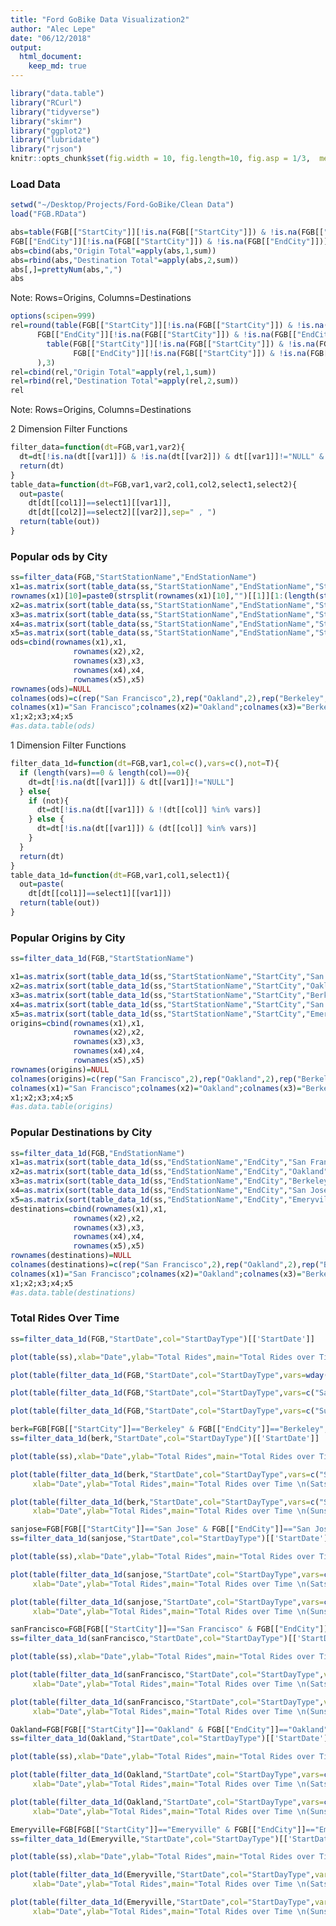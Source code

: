 ```yaml
---
title: "Ford GoBike Data Visualization2"
author: "Alec Lepe"
date: "06/12/2018"
output: 
  html_document:
    keep_md: true
---
```

```r
library("data.table")
library("RCurl")
library("tidyverse")
library("skimr")
library("ggplot2")
library("lubridate")
library("rjson")
knitr::opts_chunk$set(fig.width = 10, fig.length=10, fig.asp = 1/3,  message=FALSE)
```
### Load Data
```r
setwd("~/Desktop/Projects/Ford-GoBike/Clean Data")
load("FGB.RData")
```
```r
abs=table(FGB[["StartCity"]][!is.na(FGB[["StartCity"]]) & !is.na(FGB[["EndCity"]])],
FGB[["EndCity"]][!is.na(FGB[["StartCity"]]) & !is.na(FGB[["EndCity"]])])
abs=cbind(abs,"Origin Total"=apply(abs,1,sum))
abs=rbind(abs,"Destination Total"=apply(abs,2,sum))
abs[,]=prettyNum(abs,",")
abs
```
Note: Rows=Origins, Columns=Destinations

<!-- #sum(na.omit(FGB[["StartCity"]]=="Berkeley" & FGB[["EndCity"]]=="Emeryville")) -->
<!-- #Rows=Origins -->
<!-- #Columns=Destination -->

```r
options(scipen=999)
rel=round(table(FGB[["StartCity"]][!is.na(FGB[["StartCity"]]) & !is.na(FGB[["EndCity"]])],
      FGB[["EndCity"]][!is.na(FGB[["StartCity"]]) & !is.na(FGB[["EndCity"]])])/sum(
        table(FGB[["StartCity"]][!is.na(FGB[["StartCity"]]) & !is.na(FGB[["EndCity"]])],
              FGB[["EndCity"]][!is.na(FGB[["StartCity"]]) & !is.na(FGB[["EndCity"]])])
      ),3)
rel=cbind(rel,"Origin Total"=apply(rel,1,sum))
rel=rbind(rel,"Destination Total"=apply(rel,2,sum))
rel
```
Note: Rows=Origins, Columns=Destinations

2 Dimension Filter Functions
``` r
filter_data=function(dt=FGB,var1,var2){
  dt=dt[!is.na(dt[[var1]]) & !is.na(dt[[var2]]) & dt[[var1]]!="NULL" & dt[[var2]]!="NULL"]
  return(dt)
}
table_data=function(dt=FGB,var1,var2,col1,col2,select1,select2){
  out=paste(
    dt[dt[[col1]]==select1][[var1]],
    dt[dt[[col2]]==select2][[var2]],sep=" , ")
  return(table(out))
}
```

### Popular ods by City
``` r
ss=filter_data(FGB,"StartStationName","EndStationName")
x1=as.matrix(sort(table_data(ss,"StartStationName","EndStationName","StartCity","EndCity","San Francisco","San Francisco"),decreasing=T)[1:10])
rownames(x1)[10]=paste0(strsplit(rownames(x1)[10],"")[[1]][1:(length(strsplit(rownames(x1)[10],"")[[1]])-24)],collapse="")
x2=as.matrix(sort(table_data(ss,"StartStationName","EndStationName","StartCity","EndCity","Oakland","Oakland"),decreasing=T)[1:10])
x3=as.matrix(sort(table_data(ss,"StartStationName","EndStationName","StartCity","EndCity","Berkeley","Berkeley"),decreasing=T)[1:10])
x4=as.matrix(sort(table_data(ss,"StartStationName","EndStationName","StartCity","EndCity","San Jose","San Jose"),decreasing=T)[1:10])
x5=as.matrix(sort(table_data(ss,"StartStationName","EndStationName","StartCity","EndCity","Emeryville","Emeryville"),decreasing=T)[1:10])
ods=cbind(rownames(x1),x1,
              rownames(x2),x2,
              rownames(x3),x3,
              rownames(x4),x4,
              rownames(x5),x5)
rownames(ods)=NULL
colnames(ods)=c(rep("San Francisco",2),rep("Oakland",2),rep("Berkeley",2),rep("san Jose",2),rep("Emeryville",2))
colnames(x1)="San Francisco";colnames(x2)="Oakland";colnames(x3)="Berkeley";colnames(x4)="San Jose";colnames(x5)="Emeryville"
x1;x2;x3;x4;x5
#as.data.table(ods)
````

1 Dimension Filter Functions

``` r
filter_data_1d=function(dt=FGB,var1,col=c(),vars=c(),not=T){
  if (length(vars)==0 & length(col)==0){
    dt=dt[!is.na(dt[[var1]]) & dt[[var1]]!="NULL"]
  } else{
    if (not){
      dt=dt[!is.na(dt[[var1]]) & !(dt[[col]] %in% vars)]
    } else {
      dt=dt[!is.na(dt[[var1]]) & (dt[[col]] %in% vars)]
    }
  }
  return(dt)
}
table_data_1d=function(dt=FGB,var1,col1,select1){
  out=paste(
    dt[dt[[col1]]==select1][[var1]])
  return(table(out))
}
```

### Popular Origins by City
``` r
ss=filter_data_1d(FGB,"StartStationName")

x1=as.matrix(sort(table_data_1d(ss,"StartStationName","StartCity","San Francisco"),decreasing=T)[1:10])
x2=as.matrix(sort(table_data_1d(ss,"StartStationName","StartCity","Oakland"),decreasing=T)[1:10])
x3=as.matrix(sort(table_data_1d(ss,"StartStationName","StartCity","Berkeley"),decreasing=T)[1:10])
x4=as.matrix(sort(table_data_1d(ss,"StartStationName","StartCity","San Jose"),decreasing=T)[1:10])
x5=as.matrix(sort(table_data_1d(ss,"StartStationName","StartCity","Emeryville"),decreasing=T)[1:10])
origins=cbind(rownames(x1),x1,
              rownames(x2),x2,
              rownames(x3),x3,
              rownames(x4),x4,
              rownames(x5),x5)
rownames(origins)=NULL
colnames(origins)=c(rep("San Francisco",2),rep("Oakland",2),rep("Berkeley",2),rep("san Jose",2),rep("Emeryville",2))
colnames(x1)="San Francisco";colnames(x2)="Oakland";colnames(x3)="Berkeley";colnames(x4)="San Jose";colnames(x5)="Emeryville"
x1;x2;x3;x4;x5
#as.data.table(origins)
```

### Popular Destinations by City
``` r
ss=filter_data_1d(FGB,"EndStationName")
x1=as.matrix(sort(table_data_1d(ss,"EndStationName","EndCity","San Francisco"),decreasing=T)[1:10])
x2=as.matrix(sort(table_data_1d(ss,"EndStationName","EndCity","Oakland"),decreasing=T)[1:10])
x3=as.matrix(sort(table_data_1d(ss,"EndStationName","EndCity","Berkeley"),decreasing=T)[1:10])
x4=as.matrix(sort(table_data_1d(ss,"EndStationName","EndCity","San Jose"),decreasing=T)[1:10])
x5=as.matrix(sort(table_data_1d(ss,"EndStationName","EndCity","Emeryville"),decreasing=T)[1:10])
destinations=cbind(rownames(x1),x1,
              rownames(x2),x2,
              rownames(x3),x3,
              rownames(x4),x4,
              rownames(x5),x5)
rownames(destinations)=NULL
colnames(destinations)=c(rep("San Francisco",2),rep("Oakland",2),rep("Berkeley",2),rep("san Jose",2),rep("Emeryville",2))
colnames(x1)="San Francisco";colnames(x2)="Oakland";colnames(x3)="Berkeley";colnames(x4)="San Jose";colnames(x5)="Emeryville"
x1;x2;x3;x4;x5
#as.data.table(destinations)
```


### Total Rides Over Time
``` r
ss=filter_data_1d(FGB,"StartDate",col="StartDayType")[['StartDate']]
```

``` r
plot(table(ss),xlab="Date",ylab="Total Rides",main="Total Rides over Time \n(All Daytypes)")
```

``` r
plot(table(filter_data_1d(FGB,"StartDate",col="StartDayType",vars=wday(c(1,7),T),not=T)[["StartDate"]]),xlab="Date",ylab="Total Rides",main="Total Rides over Time \n(Weekdays)")
```

``` r
plot(table(filter_data_1d(FGB,"StartDate",col="StartDayType",vars=c("Sat"),not=F)[["StartDate"]]),xlab="Date",ylab="Total Rides",main="Total Rides over Time \n(Sats)")
```

``` r
plot(table(filter_data_1d(FGB,"StartDate",col="StartDayType",vars=c("Sun"),not=F)[["StartDate"]]),xlab="Date",ylab="Total Rides",main="Total Rides over Time \n(Suns)")
```

``` r
berk=FGB[FGB[["StartCity"]]=="Berkeley" & FGB[["EndCity"]]=="Berkeley",]
ss=filter_data_1d(berk,"StartDate",col="StartDayType")[['StartDate']]
```
``` r
plot(table(ss),xlab="Date",ylab="Total Rides",main="Total Rides over Time \n(All Daytypes) \nBerkeley")
```
``` r
plot(table(filter_data_1d(berk,"StartDate",col="StartDayType",vars=c("Sat"),not=F)[["StartDate"]]),
     xlab="Date",ylab="Total Rides",main="Total Rides over Time \n(Sats) \nBerkeley")
```
``` r
plot(table(filter_data_1d(berk,"StartDate",col="StartDayType",vars=c("Sun"),not=F)[["StartDate"]]),
     xlab="Date",ylab="Total Rides",main="Total Rides over Time \n(Suns) \nBerkeley")
```
``` r
sanjose=FGB[FGB[["StartCity"]]=="San Jose" & FGB[["EndCity"]]=="San Jose",]
ss=filter_data_1d(sanjose,"StartDate",col="StartDayType")[['StartDate']]
```
``` r
plot(table(ss),xlab="Date",ylab="Total Rides",main="Total Rides over Time \n(All Daytypes) \nSan Jose")
```
``` r
plot(table(filter_data_1d(sanjose,"StartDate",col="StartDayType",vars=c("Sat"),not=F)[["StartDate"]]),
     xlab="Date",ylab="Total Rides",main="Total Rides over Time \n(Sats) \nSan Jose")
```
``` r
plot(table(filter_data_1d(sanjose,"StartDate",col="StartDayType",vars=c("Sun"),not=F)[["StartDate"]]),
     xlab="Date",ylab="Total Rides",main="Total Rides over Time \n(Suns) \nSan Jose")
```
``` r
sanFrancisco=FGB[FGB[["StartCity"]]=="San Francisco" & FGB[["EndCity"]]=="San Francisco",]
ss=filter_data_1d(sanFrancisco,"StartDate",col="StartDayType")[['StartDate']]
```
``` r
plot(table(ss),xlab="Date",ylab="Total Rides",main="Total Rides over Time \n(All Daytypes) \nSan Francisco")
```
``` r
plot(table(filter_data_1d(sanFrancisco,"StartDate",col="StartDayType",vars=c("Sat"),not=F)[["StartDate"]]),
     xlab="Date",ylab="Total Rides",main="Total Rides over Time \n(Sats) \nSan Francisco")
```
``` r
plot(table(filter_data_1d(sanFrancisco,"StartDate",col="StartDayType",vars=c("Sun"),not=F)[["StartDate"]]),
     xlab="Date",ylab="Total Rides",main="Total Rides over Time \n(Suns) \nSan Francisco")
```
``` r
Oakland=FGB[FGB[["StartCity"]]=="Oakland" & FGB[["EndCity"]]=="Oakland",]
ss=filter_data_1d(Oakland,"StartDate",col="StartDayType")[['StartDate']]
```
``` r
plot(table(ss),xlab="Date",ylab="Total Rides",main="Total Rides over Time \n(All Daytypes) \nOakland")
```
``` r
plot(table(filter_data_1d(Oakland,"StartDate",col="StartDayType",vars=c("Sat"),not=F)[["StartDate"]]),
     xlab="Date",ylab="Total Rides",main="Total Rides over Time \n(Sats) \nOakland")
```
``` r
plot(table(filter_data_1d(Oakland,"StartDate",col="StartDayType",vars=c("Sun"),not=F)[["StartDate"]]),
     xlab="Date",ylab="Total Rides",main="Total Rides over Time \n(Suns) \nOakland")
```
``` r
Emeryville=FGB[FGB[["StartCity"]]=="Emeryville" & FGB[["EndCity"]]=="Emeryville",]
ss=filter_data_1d(Emeryville,"StartDate",col="StartDayType")[['StartDate']]
```
``` r
plot(table(ss),xlab="Date",ylab="Total Rides",main="Total Rides over Time \n(All Daytypes) \nEmeryville")
```
``` r
plot(table(filter_data_1d(Emeryville,"StartDate",col="StartDayType",vars=c("Sat"),not=F)[["StartDate"]]),
     xlab="Date",ylab="Total Rides",main="Total Rides over Time \n(Sats) \nEmeryville")
```
``` r
plot(table(filter_data_1d(Emeryville,"StartDate",col="StartDayType",vars=c("Sun"),not=F)[["StartDate"]]),
     xlab="Date",ylab="Total Rides",main="Total Rides over Time \n(Suns) \nEmeryville")
```
